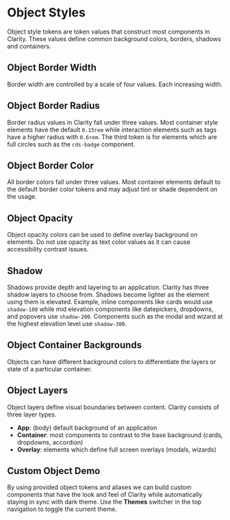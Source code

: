 
<Meta title="Foundation/Object Styles" />

# Object Styles

Object style tokens are token values that construct most components in Clarity.
These values define common background colors, borders, shadows and containers.

## Object Border Width

Border width are controlled by a scale of four values. Each increasing width.

<Story id="stories-design-tokens--object-border-width" />

## Object Border Radius

Border radius values in Clarity fall under three values. Most container style elements
have the default `0.15rem` while interaction elements such as tags have a higher
radius with `0.6rem`. The third token is for elements which are full circles such
as the `cds-badge` component.

<Story id="stories-design-tokens--object-border-radius" />

## Object Border Color

All border colors fall under three values. Most container elements default to the
default border color tokens and may adjust tint or shade dependent on the usage.

<Story id="stories-design-tokens--object-border-color" />

## Object Opacity

Object opacity colors can be used to define overlay background on elements. Do
not use opacity as text color values as it can cause accessibility contrast issues.

<Story id="stories-design-tokens--object-opacity" />

## Shadow

Shadows provide depth and layering to an application. Clarity has three shadow layers
to choose from. Shadows become lighter as the element using them is elevated. Example,
inline components like cards would use `shadow-100` while mid elevation components
like datepickers, dropdowns, and popovers use `shadow-200`. Components such as
the modal and wizard at the highest elevation level use `shadow-300`.

<Story id="stories-design-tokens--object-shadow" />

## Object Container Backgrounds

Objects can have different background colors to differentiate the layers or state of
a particular container.

<Story id="stories-design-tokens--object-container-background" />

## Object Layers

Object layers define visual boundaries between content. Clarity consists of three
layer types.

- **App**: (body) default background of an applicaiton
- **Container**: most components to contrast to the base background (cards, dropdowns, accordion)
- **Overlay**: elements which define full screen overlays (modals, wizards)

<Story id="stories-design-tokens--object-layers" />

## Custom Object Demo

By using provided object tokens and aliases we can build custom components that
have the look and feel of Clarity while automatically staying in sync with dark theme.
Use the **Themes** switcher in the top navigation to toggle the current theme.

<Preview>
  <Story id="stories-design-tokens--object-demo" />
</Preview>
